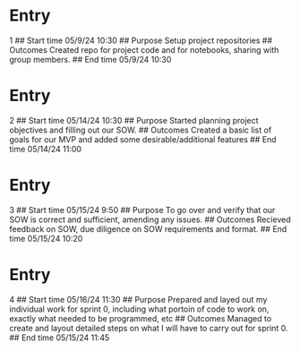 # Entry
1
## Start time
05/9/24 10:30
## Purpose
Setup project repositories
## Outcomes
Created repo for project code and for notebooks, sharing with group members.
## End time
05/9/24 10:30


# Entry
2
## Start time
05/14/24 10:30
## Purpose
Started planning project objectives and filling out our SOW.
## Outcomes
Created a basic list of goals for our MVP and added some desirable/additional features
## End time
05/14/24 11:00

# Entry
3
## Start time
05/15/24 9:50
## Purpose
To go over and verify that our SOW is correct and sufficient, amending any issues.
## Outcomes
Recieved feedback on SOW, due diligence on SOW requirements and format.
## End time
05/15/24 10:20

# Entry
4
## Start time
05/16/24 11:30
## Purpose
Prepared and layed out my individual work for sprint 0, including what portoin of code to work on, exactly what needed to be programmed, etc
## Outcomes
Managed to create and layout detailed steps on what I will have to carry out for sprint 0.
## End time
05/15/24 11:45

